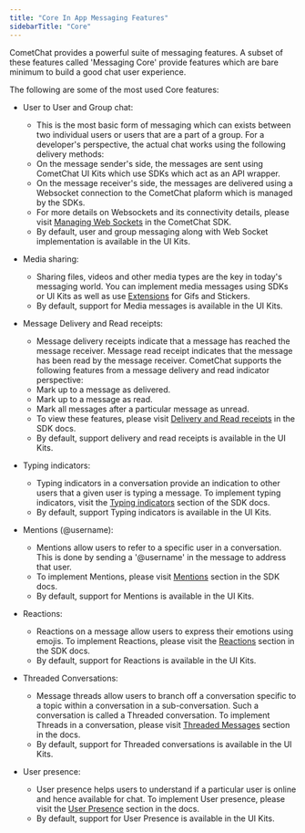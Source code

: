 ```yaml
---
title: "Core In App Messaging Features"
sidebarTitle: "Core"
---
```


CometChat provides a powerful suite of messaging features. A subset of these features called 'Messaging Core' provide features which are bare minimum to build a good chat user experience.

The following are some of the most used Core features:

* User to User and Group chat:

  * This is the most basic form of messaging which can exists between two individual users or users that are a part of a group. For a developer's perspective, the actual chat works using the following delivery methods:
  * On the message sender's side, the messages are sent using CometChat UI Kits which use SDKs which act as an API wrapper.
  * On the message receiver's side, the messages are delivered using a Websocket connection to the CometChat plaform which is managed by the SDKs.
  * For more details on Websockets and its connectivity details, please visit [Managing Web Sockets](/sdk/javascript/managing-web-sockets-connections-manually) in the CometChat SDK.
  * By default, user and group messaging along with Web Socket implementation is available in the UI Kits.

* Media sharing:

  * Sharing files, videos and other media types are the key in today's messaging world. You can implement media messages using SDKs or UI Kits as well as use [Extensions](/fundamentals/extensions-overview) for Gifs and Stickers.
  * By default, support for Media messages is available in the UI Kits.

* Message Delivery and Read receipts:

  * Message delivery receipts indicate that a message has reached the message receiver. Message read receipt indicates that the message has been read by the message receiver. CometChat supports the following features from a message delivery and read indicator perspective:
  * Mark up to a message as delivered.
  * Mark up to a message as read.
  * Mark all messages after a particular message as unread.
  * To view these features, please visit [Delivery and Read receipts](/sdk/javascript/delivery-read-receipts#mark-messages-as-unread) in the SDK docs.
  * By default, support delivery and read receipts is available in the UI Kits.

* Typing indicators:

  * Typing indicators in a conversation provide an indication to other users that a given user is typing a message. To implement typing indicators, visit the [Typing indicators](/sdk/javascript/typing-indicators) section of the SDK docs.
  * By default, support Typing indicators is available in the UI Kits.

* Mentions (@username):

  * Mentions allow users to refer to a specific user in a conversation. This is done by sending a '@username' in the message to address that user.
  * To implement Mentions, please visit [Mentions](/sdk/javascript/mentions) section in the SDK docs.
  * By default, support for Mentions is available in the UI Kits.

* Reactions:

  * Reactions on a message allow users to express their emotions using emojis. To implement Reactions, please visit the [Reactions](/sdk/javascript/reactions) section in the SDK docs.
  * By default, support for Reactions is available in the UI Kits.

* Threaded Conversations:

  * Message threads allow users to branch off a conversation specific to a topic within a conversation in a sub-conversation. Such a conversation is called a Threaded conversation. To implement Threads in a conversation, please visit [Threaded Messages](/sdk/javascript/threaded-messages) section in the docs.
  * By default, support for Threaded conversations is available in the UI Kits.

* User presence:

  * User presence helps users to understand if a particular user is online and hence available for chat. To implement User presence, please visit the [User Presence](/sdk/javascript/user-presence) section in the docs.
  * By default, support for User Presence is available in the UI Kits.
